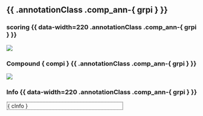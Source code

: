 ## {{ .annotationClass .comp_ann-{ grpi } }}

### scoring {{ data-width=220 .annotationClass .comp_ann-{ grpi } }}

![]({ plotPath }/compscore_{ grpi }_{ compi }.png)

### Compound { compi } {{ .annotationClass .comp_ann-{ grpi } }}

![]({ plotPath }/compspec_{ grpi }_{ compi }.png)

### Info {{ data-width=220 .annotationClass .comp_ann-{ grpi } }}

<div style="max-width: 300px; max-height: 432px; border: 1px solid black; border-style: dotted; margin: 1px; padding: 1px; overflow: auto; white-space: nowrap; }">{ cInfo }</div>

